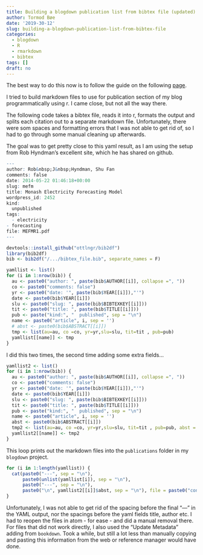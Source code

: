 ```yaml
---
title: Building a blogdown publication list from bibtex file (updated)
author: Tormod Bøe
date: '2019-30-12'
slug: building-a-blogdown-publication-list-from-bibtex-file
categories:
  - blogdown
  - R
  - rmarkdown
  - bibtex
tags: []
draft: no
---
```


The best way to do this now is to follow the guide on the following [page](https://sourcethemes.com/academic/docs/managing-content/#create-a-publication).


I tried to build markdown files to use for publication section of my blog programmatically using r. I came close, but not all the way there. 

The following code takes a bibtex file, reads it into r, formats the output and splits each citation out to a separate markdown file. Unfortunately, there were som spaces and formatting errors that I was not able to get rid of, so I had to go through some manual cleaning up afterwards.

The goal was to get pretty close to this yaml result, as I am using the setup from Rob Hyndman's excellent site, which he has shared on github. 

```r
---
author: Rob&nbsp;J&nbsp;Hyndman, Shu Fan
comments: false
date: 2014-05-22 01:46:18+00:00
slug: mefm
title: Monash Electricity Forecasting Model
wordpress_id: 2452
kind:
  unpublished
tags:
  - electricity
- forecasting
file: MEFMR1.pdf
---
```

```r
devtools::install_github("ottlngr/bib2df")
library(bib2df)
bib <- bib2df("/.../bibtex_file.bib", separate_names = F)
```

```r
yamllist <- list()
for (i in 1:nrow(bib)) { 
  au <- paste0("author: ", paste(bib$AUTHOR[[i]], collapse =", "))
  co <- paste0("comments: false")
  yr <- paste0("date: '", paste(bib$YEAR[[i]]),"'")
  date <- paste0(bib$YEAR[[i]])
  slu <- paste0("slug: ", paste(bib$BIBTEXKEY[[i]]))
  tit <- paste0("title: ", paste(bib$TITLE[[i]]))
  pub <- paste("kind:", "  published", sep = "\n")
  name <- paste0("article", i, sep = '')
  # abst <- paste0(bib$ABSTRACT[[i]])
  tmp <- list(au=au, co =co, yr=yr,slu=slu, tit=tit , pub=pub)
  yamllist[[name]] <- tmp
}
```

I did this two times, the second time adding some extra fields... 

```r
yamllist2 <- list()
for (i in 1:nrow(bib)) { 
  au <- paste0("author: ", paste(bib$AUTHOR[[i]], collapse =", "))
  co <- paste0("comments: false")
  yr <- paste0("date: '", paste(bib$YEAR[[i]]),"'")
  date <- paste0(bib$YEAR[[i]])
  slu <- paste0("slug: ", paste(bib$BIBTEXKEY[[i]]))
  tit <- paste0("title: ", paste(bib$TITLE[[i]]))
  pub <- paste("kind:", "  published", sep = "\n")
  name <- paste0("article", i, sep = '')
  abst <- paste0(bib$ABSTRACT[[i]])
  tmp2 <- list(au=au, co =co, yr=yr,slu=slu, tit=tit , pub=pub, abst = abst, date = date)
  yamllist2[[name]] <- tmp2
}
```

This loop prints out the markdown files into the `publications` folder in my `blogdown` project.

```r
for (i in 1:length(yamllist)) {
  cat(paste0("---", sep = "\n"),
      paste0(unlist(yamllist[i]), sep = "\n"), 
      paste0("---", sep = "\n"), 
      paste0("\n", yamllist2[[i]]$abst, sep = "\n"), file = paste0("content/publications/", yamllist2[[i]]$date, "-01-01-", names(yamllist)[i], ".md"))
}
```

Unfortunately, I was not able to get rid of the spacing before the final "---" in the YAML output, nor the spacings before the yaml fields title, author etc. I had to reopen the files in atom - for ease - and did a manual removal there. For files that did not work directly, I also used the "Update Metadata" adding from `bookdown`. Took a while, but still a lot less than manually copying and pasting this information from the web or reference manager would have done. 






